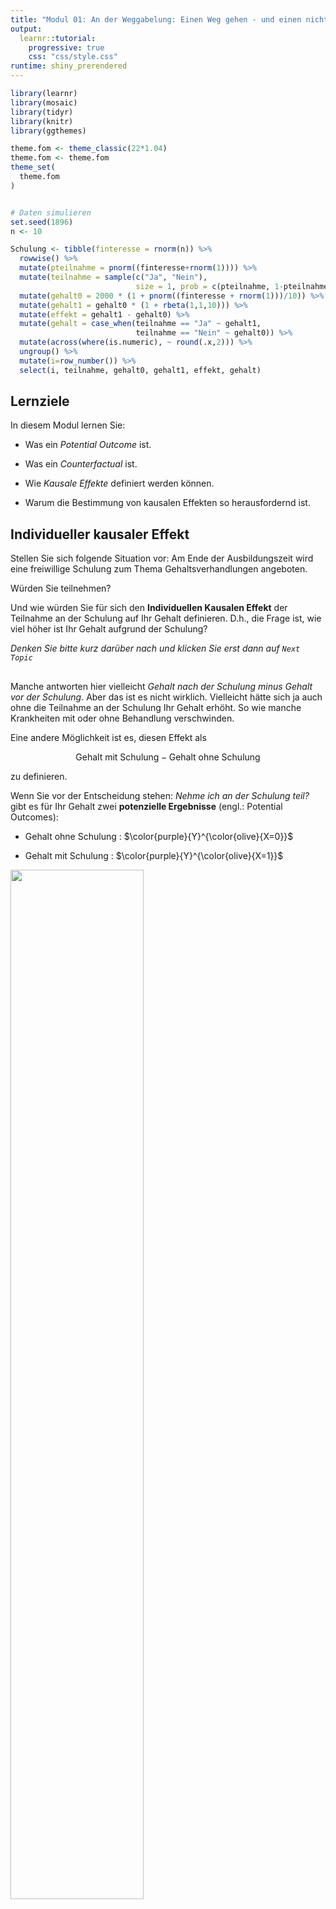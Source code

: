 ```yaml
---
title: "Modul 01: An der Weggabelung: Einen Weg gehen - und einen nicht"
output: 
  learnr::tutorial:
    progressive: true
    css: "css/style.css"
runtime: shiny_prerendered
---
```



```r
library(learnr)
library(mosaic)
library(tidyr)
library(knitr)
library(ggthemes)

theme.fom <- theme_classic(22*1.04)
theme.fom <- theme.fom
theme_set(
  theme.fom  
)


# Daten simulieren
set.seed(1896)
n <- 10

Schulung <- tibble(finteresse = rnorm(n)) %>%
  rowwise() %>%
  mutate(pteilnahme = pnorm((finteresse+rnorm(1)))) %>%
  mutate(teilnahme = sample(c("Ja", "Nein"), 
                            size = 1, prob = c(pteilnahme, 1-pteilnahme))) %>%
  mutate(gehalt0 = 2000 * (1 + pnorm((finteresse + rnorm(1)))/10)) %>%
  mutate(gehalt1 = gehalt0 * (1 + rbeta(1,1,10))) %>%
  mutate(effekt = gehalt1 - gehalt0) %>%
  mutate(gehalt = case_when(teilnahme == "Ja" ~ gehalt1,
                            teilnahme == "Nein" ~ gehalt0)) %>%
  mutate(across(where(is.numeric), ~ round(.x,2))) %>%
  ungroup() %>%
  mutate(i=row_number()) %>%
  select(i, teilnahme, gehalt0, gehalt1, effekt, gehalt)
```

## Lernziele

In diesem Modul lernen Sie:

- Was ein *Potential Outcome* ist.

- Was ein *Counterfactual* ist.

- Wie *Kausale Effekte* definiert werden können.

- Warum die Bestimmung von kausalen Effekten so herausfordernd ist.

## Individueller kausaler Effekt

Stellen Sie sich folgende Situation vor: Am Ende der Ausbildungszeit wird eine freiwillige Schulung zum Thema Gehaltsverhandlungen angeboten.

Würden Sie teilnehmen?

Und wie würden Sie für sich den **Individuellen Kausalen Effekt** der Teilnahme an der Schulung auf Ihr Gehalt definieren. D.h., die Frage ist, wie viel höher ist Ihr Gehalt aufgrund der Schulung?

*Denken Sie bitte kurz darüber nach und klicken Sie erst dann auf `Next Topic`*

##

Manche antworten hier vielleicht *Gehalt nach der Schulung minus Gehalt vor der Schulung*. Aber das ist es nicht wirklich. Vielleicht hätte sich ja auch ohne die Teilnahme an der Schulung Ihr Gehalt erhöht. So wie manche Krankheiten mit oder ohne Behandlung verschwinden.

Eine andere Möglichkeit ist es, diesen Effekt als 

$$\text{Gehalt mit Schulung} - \text{Gehalt ohne Schulung} $$

zu definieren.

Wenn Sie vor der Entscheidung stehen: *Nehme ich an der Schulung teil?* gibt es für Ihr Gehalt zwei **potenzielle Ergebnisse** (engl.: Potential Outcomes):

- <purple> Gehalt </purple> ohne <olive> Schulung <olive>: $\color{purple}{Y}^{\color{olive}{X=0}}$

- <purple> Gehalt </purple> mit <olive> Schulung <olive>: $\color{purple}{Y}^{\color{olive}{X=1}}$

![](images/Weggabel.png){width="65%"}

##

Mathematisch dargestellt ergibt sich dann der **individuelle kausale Effekt** $\color{blue}{\Delta}_i$ (gr.: Delta) der Schulung als:

$$\color{blue}{\Delta}_i = \color{purple}{Y}^{\color{olive}{X=1}}_i - \color{purple}{Y}^{\color{olive}{X=0}}_i$$

Wobei

- $i$ für die einzelne Beobachtung, hier die einzelne Person steht

- $\color{purple}{Y}_i$ für das <purple> Gehalt </purple> von $i$

- $\color{olive}{X}$ für die Teilnahme an der <olive> Schulung </olive>; dabei ist $\color{olive}{X_i=1}$ wenn $i$ teilnimmt und  $\color{olive}{X_i=0}$ wenn $i$ nicht teilnimmt.


## Ein fiktives Beispiel

Schauen wir uns einmal eine fiktive Gehaltstabelle von Potential Outcomes an:

- `i`: Laufende Nummer der Beobachtung.

- `gehalt1`: $\color{purple}{Y}^{\color{olive}{X=1}}$, Gehalt mit Schulung

- `gehalt0`: $\color{purple}{Y}^{\color{olive}{X=0}}$, Gehalt ohne Schulung

```r
Schulung %>%
  select(i, gehalt1, gehalt0) %>%
  kable()
```


Der individuelle kausale Effekt $\color{blue}{\Delta}_i$ lässt sich dann in `R` innerhalb der Datentabelle `Schulung` berechnen als `gehalt1 - gehalt0`:

```r
Schulung <- Schulung %>%
  mutate(effekt = gehalt1 - gehalt0)
```

Und damit:

```r
Schulung %>%
  select(i, gehalt1, gehalt0, effekt) %>%
  kable()
```

```r
Schulung_Long <- Schulung %>%
  select(i, gehalt0, gehalt1) %>%
  pivot_longer(c(gehalt0, gehalt1), values_to = "Gehalt", names_to = "Schulung") %>%
  mutate(Schulung = ifelse(Schulung == "gehalt0", "0: Nein", "1: Ja"))

gf_point(Gehalt ~ Schulung, data = Schulung_Long,
         position = "jitter", width = 0.01, height = 0,
         color = ~ Schulung,
         show.legend = FALSE) %>%
  gf_line(Gehalt ~ Schulung, group = ~ i,
          color = "blue", alpha = 0.25) +
  scale_color_colorblind()
```


```r
question("Lässt sich der individuelle kausale Effekt in der Praxis beobachten?",
         answer("Ja", message = "Je Beobachtung $i$ liegt nur ein Wert vor: Der mit Schulung oder der ohne Schulung, nicht beide gleichzeitig. $\\Delta_i$ kann nicht beobachtet werden."),
         answer("Nein", correct = TRUE, message = "Je Beobachtung $i$ liegt nur ein Wert vor: Der mit Schulung oder der ohne Schulung, nicht beide gleichzeitig. $\\Delta_i$ kann nicht beobachtet werden."),
		correct = "Prima, Richtig!",
		incorrect = "Leider falsch."
         )
```

## Das fundamentale Problem der kausalen Inferenz

Das fundamentale Problem der kausalen Inferenz ist, dass wir den individuelle kausale Effekt $\color{blue}{\Delta}_i = \color{purple}{Y}^{\color{olive}{X=1}}_i - \color{purple}{Y}^{\color{olive}{X=0}}_i$ **nicht** beobachten können. Es liegt je Beobachtung $i$ immer nur eines der beiden Potential Outcomes vor: Entweder $\color{purple}{Y}^{\color{olive}{X=1}}$ (<purple> Gehalt </purple> mit <olive> Schulung </olive>) **oder** $\color{purple}{Y}^{\color{olive}{X=0}}$ (<purple> Gehalt </purple> ohne <olive> Schulung </olive>).

- Wenn Person $i$ an der Schulung teilnimmt liegt uns das Gehalt mit Schulung vor, $\color{purple}{Y}^{\color{olive}{X=1}}_i$, und nicht $\color{purple}{Y}^{\color{olive}{X=0}}_i$

- Wenn $i$ nicht an der Schulung teilnimmt liegt uns das Gehalt ohne Schulung vor, $\color{purple}{Y}^{\color{olive}{X=0}}_i$, und nicht $\color{purple}{Y}^{\color{olive}{X=1}}_i$

Der Wert der nicht vorliegt wird **Counterfactual** genannt. Für jemanden der nicht an der Schulung teilgenommen hat ist das Counterfactual die Antwort auf die Frage: *Wie hoch wäre mein Gehalt, wenn ich an der Schulung teilgenommen hätte?*. Für jemanden der teilgenommen hat ist das Counterfactual das Gehalt ohne Teilnahme.

```r
question("Kann das Counterfactual beobachtet werden?",
         answer("Ja", message = "Je Beobachtung $i$ liegt nur ein Wert vor: Der mit Schulung oder der ohne Schulung, nicht beide gleichzeitig. Das Counterfactual ist das nicht beobachtete der Potential Outcomes."),
         answer("Nein", correct = TRUE, message = "Das Counterfactual ist das nicht beobachtete der Potential Outcomes."),
		correct = "Richtig!",
		incorrect = "Leider falsch."
         )
```

```r
question("Person $i$ nimmt an der Schulung teil. Was ist dann das Counterfactual?",
         answer("$\\color{purple}{Y}^{\\color{olive}{X=0}}_i$", correct = TRUE, message = "Teilnahme an der Schulung bedeutet $X=1$."),
         answer("$\\color{purple}{Y}^{\\color{olive}{X=1}}_i$", message = "Teilnahme an der Schulung bedeutet $X=1$."),
		correct = "Klasse!",
		incorrect = "Leider falsch."
         )
```

## Durchschnittlicher kausaler Effekt

Würden wir den individuelle kausale Effekt $\color{blue}{\Delta}_i$ kennen (Variable `effekt` in unserem `R` Beispiel), könnten wir u.a. den durchschnittlichen kausalen Effekt berechnen, indem wir alle $i$ individuellen kausalen Effekte addieren und diese Summe ($\sum$) durch die Anzahl der Beobachtungen ($n$) dividieren: 

$$\bar{\color{blue}{\Delta}}=\frac{\sum_{i=1}^n \color{blue}{\Delta}_i}{n}=\frac{\sum_{i=1}^n\color{purple}{Y}^{\color{olive}{X=1}}_i - \sum_{i=1}^n\color{purple}{Y}^{\color{olive}{X=0}}_i}{n}=\overline{\color{purple}{Y}}^{\color{olive}{X=1}}-\overline{\color{purple}{Y}}^{\color{olive}{X=0}}.$$

Die `R` Funktion die diesen arithmetischen Mittelwert berechnet lautet `mean()`.

Berechnen Sie den durchschnittlichen kausalen Effekt, wenn beide Potential Outcomes vorliegen würden, indem Sie auf `Run Code` klicken. 

```r
mean(~ effekt, data = Schulung)
```

##

Das fundamentalen Problems der kausalen Inferenz ist, dass nur eines der Potential Outcomes vorliegt, und das nicht vorliegende ein Counterfactual ist. Daher kennen wir in der Praxis weder den individuellen noch den durchschnittlichen kausalen Effekt. Letzterer läge hier bei


$$\bar{\color{blue}{\Delta}}=\frac{\sum_{i=1}^n \color{blue}{\Delta}_i}{n}=`r mean(~ effekt, data = Schulung)`.$$

## Fehlende Werte

Wenn wir wissen wer teilgenommen hat, wissen wir auch welche der beiden Potential Outcomes wir kennen, und welche als Counterfactual fehlen. Fehlende Werte werden in `R` als `NA` (engl. not available, nicht verfügbar) dargestellt.

```r
Schulung %>%
  select(i, teilnahme, gehalt0, gehalt1) %>%
  mutate(gehalt0 = ifelse(teilnahme=="Ja", NA, gehalt0)) %>%
  mutate(gehalt1 = ifelse(teilnahme=="Nein", NA, gehalt1)) %>%
  kable()
```

Was wir also sehen ist, ist das `gehalt` und ob am Seminar teilgenommen wurde (`teilnahme`).

```r
Schulung %>%
  select(i, teilnahme, gehalt) %>%
  kable()
```

```r
question("Die Teilnahme an der Schulung war freiwillig. Sind Sie sicher, dass diejenigen die teilgenommen haben und diejenigen die nicht teilgenommen haben die gleiche Gehaltsentwicklung gehabt hätten, unabhängig von der Schulung?",
         answer("Eher Ja", message = "Es gibt vermutlich Unterschiede in der individuellen Einschätzung der Wichtigkeit der Höhe des Gehalts. Dies kann sowohl die Teilnahmebreitschaft an der Schulung beeinflussen als auch - unabhängig von der Schulung - das Vorgehen in Gehaltsverhandlungen."),
         answer("Eher Nein", correct = TRUE, message = "Es gibt vermutlich Unterschiede in der individuellen Einschätzung der Wichtigkeit der Höhe des Gehalts. Dies kann sowohl die Teilnahmebreitschaft an der Schulung beeinflussen als auch - unabhängig von der Schulung - das Vorgehen in Gehaltsverhandlungen."),
		correct = "Klasse!",
		incorrect = "Leider falsch."
         )
```

## Schätzung des kausalen Effektes

Anhand der beobachteten Daten kann das durchschnittliche Gehalt sowohl für diejenigen, die teilgenommen haben, also auch für die, die nicht teilgenommen haben, berechnet werden:

```r
mean(gehalt ~ teilnahme, data = Schulung)
```

- $\bar{\color{purple}{y}}^{\color{olive}{x=1}} = `r round(mean(gehalt ~ teilnahme, data = Schulung)[1],2)`$

- $\bar{\color{purple}{y}}^{\color{olive}{x=0}} = `r round(mean(gehalt ~ teilnahme, data = Schulung)[2],2)`$

Ein Schätzer für den durchschnittlichen kausalen Effekt auf Basis der beobachteten Werte wäre damit:

$$\bar{\color{purple}{y}}^{\color{olive}{x=1}} - \bar{\color{purple}{y}}^{\color{olive}{x=0}} = `r round(mean(gehalt ~ teilnahme, data = Schulung)[1],2)` - `r round(mean(gehalt ~ teilnahme, data = Schulung)[2],2)` = `r round(-diffmean(gehalt ~ teilnahme, data = Schulung),2)`$$

Dieser weist aber eine systematische Verzerrung, einen **Bias** zum zu schätzenden Wert $\bar{\color{blue}{\Delta}} =`r round(mean(~ effekt, data = Schulung),2)`$ auf.

Der naive Vergleich der Mittelwerte überschätzt hier den wahren durchschnittlichen Effekt. Dies liegt daran, dass in diesem fiktiven Beispiel Personen mit einem höherem Gehaltsinteresse eher an der Schulung teilgenommen haben als die mit einem niedrigeren Interesse. Erstere hätten aber, aufgrund Ihres Gehaltsinteresses so oder so, also unabhängig von der Schulung, ein höheres Gehalt erwartet.

Kontrollieren Sie diese Aussage, indem Sie den Code so abändern, dass Sie den Mittelwert der Potential Outcomes berechnen:

```r
mean(gehalt ~ teilnahme, data = Schulung)
```

```r
"gehalt0 bzw. gehalt1 sind die Variablennamen. Ändern Sie gehalt entsprechend."
```

```r
mean(gehalt0 ~ teilnahme, data = Schulung)
mean(gehalt1 ~ teilnahme, data = Schulung)
```

##

Dies ist leider ein universelles Problem: Daten können viel erzählen und verbergen. Wir können Zusammenhänge und Unterschiede sehen, wo keine sind, wir können welche übersehen die da sind. Daten können in die Irre führen. Um die richtigen Schlussfolgerungen aus ihnen zu ziehen müssen wir die Entstehungsgeschichte der Daten berücksichtigen. 

## Hinweis

<red> **Dieser Kurs ist aktuell noch in der Entwicklung!** </red>

Bitte melden Sie Fehler, Unklarheiten und Verbesserungsvorschläge [hier](https://github.com/luebby/WWWEKI/issues).

Das Vorhaben *Was, wie, warum? Einstiegskurs Kausale Inferenz (WWWEKI)* wird mit Mitteln des Bundesministeriums für Bildung und Forschung unter dem Förderkennzeichen 16DHBQP040 gefördert.


![Logo BMBF](images/csm_Logo-BMBF.jpg)



